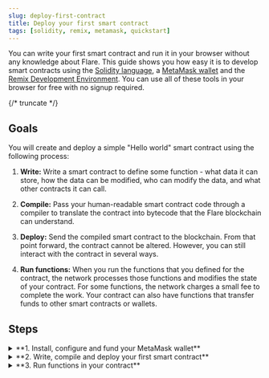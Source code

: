 ```yaml
---
slug: deploy-first-contract
title: Deploy your first smart contract
tags: [solidity, remix, metamask, quickstart]
---
```



You can write your first smart contract and run it in your browser without any knowledge about Flare. This guide shows you how easy it is to develop smart contracts using the [Solidity language](https://soliditylang.org/), a [MetaMask wallet](https://metamask.io/) and the [Remix Development Environment](https://remix.ethereum.org/). You can use all of these tools in your browser for free with no signup required.

{/* truncate */}

## Goals

You will create and deploy a simple "Hello world" smart contract using the following process:

1. **Write:** Write a smart contract to define some function - what data it can store, how the data can be modified, who can modify the data, and what other contracts it can call.

2. **Compile:** Pass your human-readable smart contract code through a compiler to translate the contract into bytecode that the Flare blockchain can understand.

3. **Deploy:** Send the compiled smart contract to the blockchain. From that point forward, the contract cannot be altered. However, you can still interact with the contract in several ways.

4. **Run functions:** When you run the functions that you defined for the contract, the network processes those functions and modifies the state of your contract. For some functions, the network charges a small fee to complete the work. Your contract can also have functions that transfer funds to other smart contracts or wallets.

## Steps

<details>
<summary>**1. Install, configure and fund your MetaMask wallet**</summary>

1. [Install the MetaMask browser extension wallet](https://metamask.io/download/)

2. After you install the extension, open your browser extension list and click on MetaMask to open the MetaMask wallet extension.

   <img src={OpenMetamask} style={{ width: 300 }} />

3. Follow the instructions in MetaMask to create a new wallet. The new wallet includes a 12-word mnemonic phrase. This phrase is the key to your wallet. Copy that phrase down in a very secure location that only you can access. You can use this phrase to retrieve your wallet later or add it to another browser.

4. Add the Coston2 Testnet to your MetaMask wallet. Go to the the [Coston2 Explorer](https://coston2-explorer.flare.network), scroll down and click on **Add Coston2**.

   <img src={AddCoston2} style={{ width: 300 }} />

5. A Metamask prompt will open asking you to approve adding the network. Click on **Approve**. You can ignore the Metamask warnings.

   <img src={ApproveCoston2} style={{ width: 300 }} />

6. Once approved, Metamask will ask you to switch to the Coston2 network. Click on **Switch network**.

   <img src={SwitchNetwork} style={{ width: 300 }} />

7. Copy your Metamask address.

   <img src={CopyAddress} style={{ width: 300 }} />

8. Go to the [Coston2 Faucet](https://faucet.flare.network/coston2), and paste your Metamask address into the input field. Click on **Request C2FLR**.

   <img src={PasteAddress} style={{ width: 300 }} />

9. After the faucet completes the transaction, you should see the C2FLR in your Metamask wallet.

   <img src={AfterFaucetConfirmation} style={{ width: 300 }} />

Now that you configured your wallet and funded it with testnet C2FLR, you can write, compile, and deploy your contract.

</details>

<details>
<summary>**2. Write, compile and deploy your first smart contract**</summary>

Your first contract is a simple `HelloWorld.sol` example. This example shows you how to set and retrieve variables in a smart contract onchain.

```solidity
// SPDX-License-Identifier: MIT

pragma solidity <0.9.0;

/**
 * THIS IS AN EXAMPLE CONTRACT.
 * DO NOT USE THIS CODE IN PRODUCTION.
 */

contract HelloWorld {
    string public message;

    constructor(string memory initialMessage) {
        message = initialMessage;
    }

    function updateMessage(string memory newMessage) public {
        message = newMessage;
    }
}
```

1. <Remix href="https://remix.ethereum.org/#version=soljson-v0.8.7+commit.e28d00a7.js&optimize=false&runs=200&gist=c05ca2bc30aba872d584bb56578a893f">
     Open the contract in Remix
   </Remix>

2. Click on `HelloWorld.sol` in the file explorer to open the contract in the editor.

3. On the left side of Remix, click the **Solidity compiler** tab to view the compiler settings.

   <img src={OpenSolidityCompiler} style={{ width: 300 }} />

4. Expand the **Advanced Configuration** section and set the EVM Version to `london`. This tells Remix to use the London hard fork of the Ethereum Virtual Machine.

   <img src={SetEvmVersion} style={{ width: 300 }} />

5. Click the **Compile HelloWorld.sol** button to compile the contract. This converts the contract from Solidity into bytecode that the Ethereum Virtual Machine can understand.

   <img src={CompileContract} style={{ width: 300 }} />

6. After Remix compiles the contract, deploy it. On the left side of Remix, click the **Deploy & run transactions** tab to view the deployment settings.

   <img src={DeployAndRunTxs} style={{ width: 300 }} />

7. In the deployment settings, select the **Injected Provider - MetaMask** environment. This tells Remix that you want to deploy your contract to the blockchain that you configured in MetaMask.

   <img src={SetInjectedProvider} style={{ width: 300 }} />

8. Next to the **Deploy** button, enter a message that you want to send with the smart contract when you deploy it. This contract has a constructor that sets an initial message when you deploy the contract.

   <img src={MessageWhenDeploying} style={{ width: 300 }} />

9. Click the **Deploy** button to deploy the contract and its initial message to the blockchain network. MetaMask opens and asks you to confirm payment to deploy the contract. Make sure MetaMask is set to the Coston2 network before you accept the transaction. Click on **Confirm**.

   <img src={ConfirmDeployInMetamask} style={{ width: 300 }} />

10. After a few seconds, the transaction completes and your contract appears under the **Deployed/Unpinned Contracts** list in Remix. Click the contract dropdown to view its variables and functions. Click the **message** button. Remix retrieves and prints the initial message that you set.

    <img src={ClickOnMessage} style={{ width: 300 }} />

The contract has an address just like your wallet address. To see details about your deployed contract, copy the contract address from the list in Remix and search for it in the [Coston2 Explorer](https://coston2-explorer.flare.network/).

</details>

<details>
<summary>**3. Run functions in your contract**</summary>

Because you deployed the contract to an actual blockchain, several nodes on the test network confirmed your payment for the smart contract. The contract, its variables, and its functions remain in the blockchain permanently. To change the message variable that is stored with your contract, run the updateMessage function.

1. In your deployed contract, enter a new message next to the updateMessage function. Click the **updateMessage** button to set the new message in the contract data.

   <img src={UpdateMessage} style={{ width: 300 }} />

2. A MetaMask prompt will open and ask you to confirm payment to update the state of your contract. Click **Confirm** to approve the transaction.

   <img src={ConfirmMetamaskUpdateMessage} style={{ width: 300 }} />

3. Click the **message** button again to see the updated value.

   <img src={QueryUpdatedMessage} style={{ width: 300 }} />

</details>
